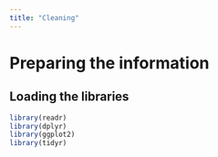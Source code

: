 ---
title: "Cleaning"
---

# Preparing the information

## Loading the libraries

```{r include=FALSE}
library(readr)
library(dplyr)
library(ggplot2)
library(tidyr)
```



```{r load the slaughtered data set, include=FALSE}
```

```{r changing names, include=FALSE}
```

